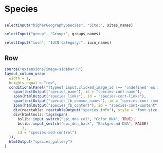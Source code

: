 # Species {orientation="columns" scrolling="true"}

## {.toolbar}

```r
selectInput("higherGeographySpecies", "Site:", sites_names)

selectInput("group", "Group:", groups_names)

selectInput("iucn", "IUCN category:", iucn_names)

```


## Row

```r
source("extensions/image-sidebar.R")
layout_column_wrap(
  width = 1,
  heights_equal = "row",
  conditionalPanel("(typeof input.clicked_image_id !== 'undefined' && input.clicked_image_id != '')", add_image_sidebar(
    span(textOutput("species_name"), id = "species-cont-name"),
    span(htmlOutput("species_links"), id = "species-cont-links"),
    span(textOutput("species_fb_common_names"), id = "species-cont-common"),
    span(htmlOutput("species_fb_content"), id = "species-cont-content"),
    div(reactable::reactableOutput("species_info"), style = "font-size:50%"),
    div(htmltools::tags$span(
      bslib::input_switch("spi_dna_col", "Color DNA", TRUE), 
      bslib::input_switch("spi_dna_back", "Background DNA", FALSE)
        ),
      id = "species-add-control")
  )),
  htmlOutput("species_gallery")
)
```

